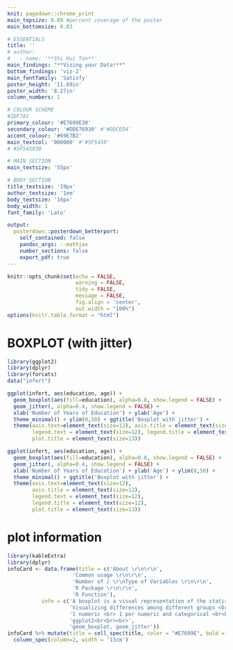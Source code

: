 ```yaml
---
knit: pagedown::chrome_print
main_topsize: 0.09 #percent coverage of the poster
main_bottomsize: 0.03

# ESSENTIALS
title: ''
# author:
#   - name: '**Shi Hui Tan**'
main_findings: "**Vizing your Data!**"
bottom_findings: 'viz-2'
main_fontfamily: 'Satisfy'
poster_height: '11.69in'
poster_width: '8.27in'
column_numbers: 1

# COLOUR SCHEME
#2DF7A1
primary_colour: '#E7699E30'
secondary_colour: '#DDE76930' #'#DDCED4'
accent_colour: '#69E7B2'
main_textcol: '000000' #'#5F5459'
# #5F545930

# MAIN SECTION
main_textsize: '55px'

# BODY SECTION
title_textsize: '19px'
author_textsize: '1em'
body_textsize: '16px'
body_width: 1
font_family: 'Lato'

output: 
  posterdown::posterdown_betterport:
    self_contained: false
    pandoc_args: --mathjax
    number_sections: false
    export_pdf: true
---
```


```r
knitr::opts_chunk$set(echo = FALSE,
                      warning = FALSE,
                      tidy = FALSE,
                      message = FALSE,
                      fig.align = 'center',
                      out.width = "100%")
options(knitr.table.format = "html") 
```

# BOXPLOT (with jitter)

```r
library(ggplot2)
library(dplyr)
library(forcats)
data("infert")
```

```r
ggplot(infert, aes(education, age)) +
  geom_boxplot(aes(fill=education), alpha=0.8, show.legend = FALSE) + 
  geom_jitter(, alpha=0.4, show.legend = FALSE) + 
  xlab('Number of Years of Education') + ylab('Age') + 
  theme_minimal() + ylim(0,50) + ggtitle('Boxplot with jitter') + 
  theme(axis.text=element_text(size=12), axis.title = element_text(size=12), 
        legend.text = element_text(size=12), legend.title = element_text(size=12),
        plot.title = element_text(size=13))
```
```r
ggplot(infert, aes(education, age)) +
  geom_boxplot(aes(fill=education), alpha=0.8, show.legend = FALSE) + 
  geom_jitter(, alpha=0.4, show.legend = FALSE) + 
  xlab('Number of Years of Education') + ylab('Age') + ylim(0,50) +
  theme_minimal() + ggtitle('Boxplot with jitter') + 
  theme(axis.text=element_text(size=12), 
        axis.title = element_text(size=12), 
        legend.text = element_text(size=12), 
        legend.title = element_text(size=12),
        plot.title = element_text(size=13))
```


# plot information
```r
library(kableExtra)
library(dplyr)
infoCard <- data.frame(title = c('About \r\n\r\n', 
                     'Common usage \r\n\r\n', 
                     'Number of / \r\nType of Variables \r\n\r\n', 
                     'R Package \r\n\r\n', 
                     'R Function'),
           info = c('A boxplot is a visual representation of the statistical five numbers summary of a continuous variable (minimum, first quartile, median, third quartile and maximum). It depicts the centering, spread and distribution of the data. Jittering allows clearer visualization of spread of actual data points collected. <br<br><br>', 
                    'Visualizing differences among different groups <br<br><br>',
                    '1 numeric <br> 1 per numeric and categorical <br<br><br>', 
                    'ggplot2<br<br><br>',
                    'geom_boxplot, geom_jitter'))
infoCard %>% mutate(title = cell_spec(title, color = "#E7699E", bold = T)) %>% kable(col.names = c('',''), align = 'l', escape=FALSE, booktabs=TRUE, format='html') %>% column_spec(column=1, width = '4.5cm') %>% 
  column_spec(column=2, width = '13cm')
```
